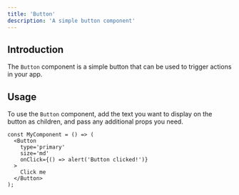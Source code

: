 ```yaml
---
title: 'Button'
description: 'A simple button component'
---
```



<ButtonIframe />

## Introduction

The `Button` component is a simple button that can be used to trigger actions in your app.

## Usage

To use the `Button` component, add the text you want to display on the button as children, and pass any additional props you need.

```tsx
const MyComponent = () => (
  <Button
    type='primary'
    size='md'
    onClick={() => alert('Button clicked!')}
  >
    Click me
  </Button>
);
```
